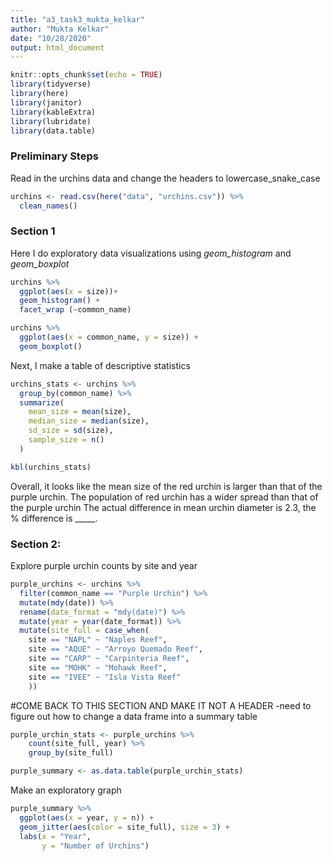 ```yaml
---
title: "a3_task3_mukta_kelkar"
author: "Mukta Kelkar"
date: "10/28/2020"
output: html_document
---
```


```r
knitr::opts_chunk$set(echo = TRUE)
library(tidyverse)
library(here)
library(janitor)
library(kableExtra)
library(lubridate)
library(data.table)
```

### Preliminary Steps

Read in the urchins data and change the headers to lowercase_snake_case

```r
urchins <- read.csv(here("data", "urchins.csv")) %>% 
  clean_names()
```

### Section 1

Here I do exploratory data visualizations using *geom_histogram* and *geom_boxplot*

```r
urchins %>% 
  ggplot(aes(x = size))+
  geom_histogram() +
  facet_wrap (~common_name)

urchins %>% 
  ggplot(aes(x = common_name, y = size)) +
  geom_boxplot()
```

Next, I make a table of descriptive statistics

```r
urchins_stats <- urchins %>% 
  group_by(common_name) %>% 
  summarize(
    mean_size = mean(size),
    median_size = median(size),
    sd_size = sd(size),
    sample_size = n()
  )

kbl(urchins_stats)
```

Overall, it looks like the mean size of the red urchin is larger than that of the purple urchin. The population of red urchin has a wider spread than that of the purple urchin The actual difference in mean urchin diameter is 2.3, the % difference is _____.


### Section 2:

Explore purple urchin counts by site and year

```r
purple_urchins <- urchins %>% 
  filter(common_name == "Purple Urchin") %>% 
  mutate(mdy(date)) %>%
  rename(date_format = "mdy(date)") %>% 
  mutate(year = year(date_format)) %>% 
  mutate(site_full = case_when(
    site == "NAPL" ~ "Naples Reef",
    site == "AQUE" ~ "Arroyo Quemado Reef",
    site == "CARP" ~ "Carpinteria Reef",
    site == "MOHK" ~ "Mohawk Reef",
    site == "IVEE" ~ "Isla Vista Reef"
    ))
```

#COME BACK TO THIS SECTION AND MAKE IT NOT A HEADER
-need to figure out how to change a data frame into a summary table

```r
purple_urchin_stats <- purple_urchins %>% 
    count(site_full, year) %>% 
    group_by(site_full)

purple_summary <- as.data.table(purple_urchin_stats)
```

Make an exploratory graph

```r
purple_summary %>% 
  ggplot(aes(x = year, y = n)) +
  geom_jitter(aes(color = site_full), size = 3) +
  labs(x = "Year",
       y = "Number of Urchins")
```




